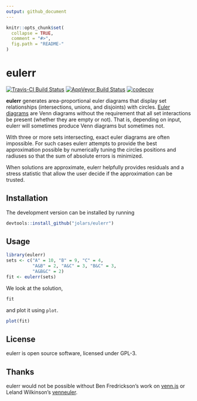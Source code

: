 ```yaml
---
output: github_document
---
```


<!-- README.md is generated from README.Rmd. Please edit that file -->

```r
knitr::opts_chunk$set(
  collapse = TRUE,
  comment = "#>",
  fig.path = "README-"
)
```

# eulerr

[![Travis-CI Build Status](https://travis-ci.org/jolars/eulerr.svg?branch=master)](https://travis-ci.org/jolars/eulerr)
[![AppVeyor Build Status](https://ci.appveyor.com/api/projects/status/github/jolars/eulerr?branch=master&svg=true)](https://ci.appveyor.com/project/jolars/eulerr)
[![codecov](https://codecov.io/gh/jolars/eulerr/branch/master/graph/badge.svg)](https://codecov.io/gh/jolars/eulerr)

**eulerr** generates area-proportional euler diagrams that display set
relationships (intersections, unions, and disjoints) with circles.
[Euler diagrams](https://en.wikipedia.org/wiki/Euler_diagram) are Venn
diagrams without the requirement that all set interactions be present (whether
they are empty or not). That is, depending on input, eulerr will sometimes
produce Venn diagrams but sometimes not.

With three or more sets intersecting, exact euler diagrams are often
impossible. For such cases eulerr attempts to provide the best
approximation possible by numerically tuning the circles positions and radiuses
so that the sum of absolute errors is minimized.

When solutions are approximate, eulerr helpfully provides residuals and a stress
statistic that allow the user decide if the approximation can be trusted.

## Installation

The development version can be installed by running

```r
devtools::install_github("jolars/eulerr")
```

## Usage

```r
library(eulerr)
sets <- c("A" = 10, "B" = 9, "C" = 4,
          "A&B" = 2, "A&C" = 3, "B&C" = 3,
          "A&B&C" = 2)
fit <- eulerr(sets)
```

We look at the solution,

```r
fit
```

and plot it using `plot`.

```r
plot(fit)
```

## License

eulerr is open source software, licensed under GPL-3.

## Thanks

eulerr would not be possible without Ben Fredrickson's work on
[venn.js](http://www.benfrederickson.com) or Leland Wilkinson's
[venneuler](https://cran.r-project.org/package=venneuler).
